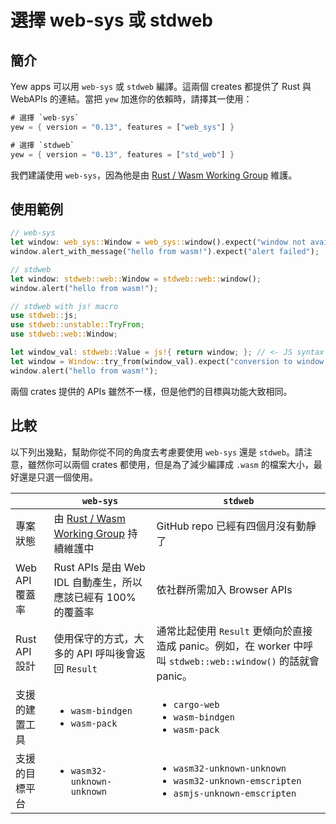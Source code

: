 # 選擇 web-sys 或 stdweb

## 簡介

Yew apps 可以用 `web-sys` 或 `stdweb` 編譯。這兩個 creates 都提供了 Rust 與 WebAPIs 的連結。當把 `yew` 加進你的依賴時，請擇其一使用：

```rust title="Cargo.toml"
# 選擇 `web-sys`
yew = { version = "0.13", features = ["web_sys"] }

# 選擇 `stdweb`
yew = { version = "0.13", features = ["std_web"] }
```


我們建議使用 `web-sys`，因為他是由 [Rust / Wasm Working Group](https://rustwasm.github.io/) 維護。

## 使用範例

```rust
// web-sys
let window: web_sys::Window = web_sys::window().expect("window not available");
window.alert_with_message("hello from wasm!").expect("alert failed");

// stdweb
let window: stdweb::web::Window = stdweb::web::window();
window.alert("hello from wasm!");

// stdweb with js! macro
use stdweb::js;
use stdweb::unstable::TryFrom;
use stdweb::web::Window;

let window_val: stdweb::Value = js!{ return window; }; // <- JS syntax inside!
let window = Window::try_from(window_val).expect("conversion to window failed");
window.alert("hello from wasm!");
```

兩個 crates 提供的 APIs 雖然不一樣，但是他們的目標與功能大致相同。

## 比較

以下列出幾點，幫助你從不同的角度去考慮要使用 `web-sys` 還是 `stdweb`。請注意，雖然你可以兩個 crates 都使用，但是為了減少編譯成 `.wasm` 的檔案大小，最好還是只選一個使用。

|                | `web-sys`                                                                  | `stdweb`                                                                                                                                            |
| -------------- | -------------------------------------------------------------------------- | --------------------------------------------------------------------------------------------------------------------------------------------------- |
| 專案狀態       | 由 [Rust / Wasm Working Group](https://rustwasm.github.io/) 持續維護中     | GitHub repo 已經有四個月沒有動靜了                                                                                                                  |
| Web API 覆蓋率 | Rust APIs 是由 Web IDL 自動產生，所以應該已經有 100% 的覆蓋率              | 依社群所需加入 Browser APIs                                                                                                                         |
| Rust API 設計  | 使用保守的方式，大多的 API 呼叫後會返回 `Result`                           | 通常比起使用 `Result` 更傾向於直接造成 panic。例如，在 worker 中呼叫 `stdweb::web::window()` 的話就會 panic。                                       |
| 支援的建置工具 | <ul><li><code>wasm-bindgen</code></li><li><code>wasm-pack</code></li></ul> | <ul><li><code>cargo-web</code></li><li><code>wasm-bindgen</code></li><li><code>wasm-pack</code></li></ul>                                           |
| 支援的目標平台 | <ul><li><code>wasm32-unknown-unknown</code></li></ul>                      | <ul><li><code>wasm32-unknown-unknown</code></li><li><code>wasm32-unknown-emscripten</code></li> <li><code>asmjs-unknown-emscripten</code></li></ul> |
